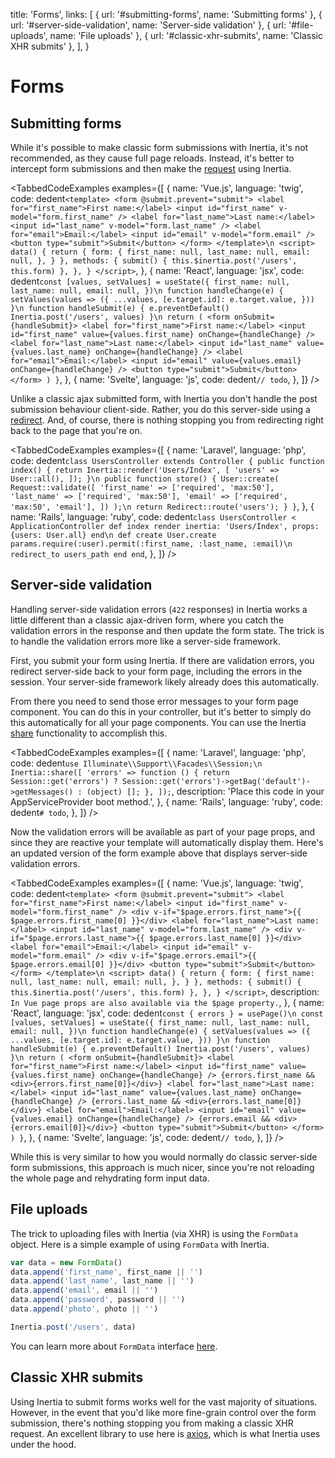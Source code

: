 
  title: 'Forms',
  links: [
    { url: '#submitting-forms', name: 'Submitting forms' },
    { url: '#server-side-validation', name: 'Server-side validation' },
    { url: '#file-uploads', name: 'File uploads' },
    { url: '#classic-xhr-submits', name: 'Classic XHR submits' },
  ],
}

# Forms

## Submitting forms

While it's possible to make classic form submissions with Inertia, it's not recommended, as they cause full page reloads. Instead, it's better to intercept form submissions and then make the [request](/requests) using Inertia.

<TabbedCodeExamples
  examples={[
    {
      name: 'Vue.js',
      language: 'twig',
      code: dedent`
        <template>
          <form @submit.prevent="submit">
            <label for="first_name">First name:</label>
            <input id="first_name" v-model="form.first_name" />
            <label for="last_name">Last name:</label>
            <input id="last_name" v-model="form.last_name" />
            <label for="email">Email:</label>
            <input id="email" v-model="form.email" />
            <button type="submit">Submit</button>
          </form>
        </template>\n
        <script>
          data() {
            return {
              form: {
                first_name: null,
                last_name: null,
                email: null,
              },
            }
          },
          methods: {
            submit() {
              this.$inertia.post('/users', this.form)
            },
          },
        }
        </script>
      `,
    },
    {
      name: 'React',
      language: 'jsx',
      code: dedent`
          const [values, setValues] = useState({
            first_name: null,
            last_name: null,
            email: null,
          })\n
          function handleChange(e) {
            setValues(values => ({
              ...values,
              [e.target.id]: e.target.value,
            }))
          }\n
          function handleSubmit(e) {
            e.preventDefault()
            Inertia.post('/users', values)
          }\n
          return (
            <form onSubmit={handleSubmit}>
              <label for="first_name">First name:</label>
              <input id="first_name" value={values.first_name} onChange={handleChange} />
              <label for="last_name">Last name:</label>
              <input id="last_name" value={values.last_name} onChange={handleChange} />
              <label for="email">Email:</label>
              <input id="email" value={values.email} onChange={handleChange} />
              <button type="submit">Submit</button>
            </form>
          )
        }
      `,
    },
    {
      name: 'Svelte',
      language: 'js',
      code: dedent`
        // todo
      `,
    },
  ]}
/>

Unlike a classic ajax submitted form, with Inertia you don't handle the post submission behaviour client-side. Rather, you do this server-side using a [redirect](/redirects). And, of course, there is nothing stopping you from redirecting right back to the page that you're on.

<TabbedCodeExamples
  examples={[
    {
      name: 'Laravel',
      language: 'php',
      code: dedent`
        class UsersController extends Controller
        {
            public function index()
            {
                return Inertia::render('Users/Index', [
                  'users' => User::all(),
                ]);
            }\n
            public function store()
            {
                User::create(
                    Request::validate([
                        'first_name' => ['required', 'max:50'],
                        'last_name' => ['required', 'max:50'],
                        'email' => ['required', 'max:50', 'email'],
                    ])
                );\n
                return Redirect::route('users');
            }
        }
      `,
    },
    {
      name: 'Rails',
      language: 'ruby',
      code: dedent`
        class UsersController < ApplicationController
          def index
            render inertia: 'Users/Index', props: {users: User.all}
          end\n
          def create
            User.create params.require(:user).permit(:first_name, :last_name, :email)\n
            redirect_to users_path
          end
        end
      `,
    },
  ]}
/>

## Server-side validation

Handling server-side validation errors (`422` responses) in Inertia works a little different than a classic ajax-driven form, where you catch the validation errors in the response and then update the form state. The trick is to handle the validation errors more like a server-side framework.

First, you submit your form using Inertia. If there are validation errors, you redirect server-side back to your form page, including the errors in the session. Your server-side framework likely already does this automatically.

From there you need to send those error messages to your form page component. You can do this in your controller, but it's better to simply do this automatically for all your page components. You can use the Inertia [share](/shared-data) functionality to accomplish this.

<TabbedCodeExamples
  examples={[
    {
      name: 'Laravel',
      language: 'php',
      code: dedent`
        use Illuminate\\Support\\Facades\\Session;\n
        Inertia::share([
            'errors' => function () {
                return Session::get('errors')
                    ? Session::get('errors')->getBag('default')->getMessages()
                    : (object) [];
            },
        ]);
      `,
      description: 'Place this code in your AppServiceProvider boot method.',
    },
    {
      name: 'Rails',
      language: 'ruby',
      code: dedent`
        # todo
      `,
    },
  ]}
/>

Now the validation errors will be available as part of your page props, and since they are reactive your template will automatically display them. Here's an updated version of the form example above that displays server-side validation errors.

<TabbedCodeExamples
  examples={[
    {
      name: 'Vue.js',
      language: 'twig',
      code: dedent`
        <template>
          <form @submit.prevent="submit">
            <label for="first_name">First name:</label>
            <input id="first_name" v-model="form.first_name" />
            <div v-if="$page.errors.first_name">{{ $page.errors.first_name[0] }}</div>
            <label for="last_name">Last name:</label>
            <input id="last_name" v-model="form.last_name" />
            <div v-if="$page.errors.last_name">{{ $page.errors.last_name[0] }}</div>
            <label for="email">Email:</label>
            <input id="email" v-model="form.email" />
            <div v-if="$page.errors.email">{{ $page.errors.email[0] }}</div>
            <button type="submit">Submit</button>
          </form>
        </template>\n
        <script>
          data() {
            return {
              form: {
                first_name: null,
                last_name: null,
                email: null,
              },
            }
          },
          methods: {
            submit() {
              this.$inertia.post('/users', this.form)
            },
          },
        }
        </script>
      `,
      description: `In Vue page props are also available via the $page property.`,
    },
    {
      name: 'React',
      language: 'jsx',
      code: dedent`
          const { errors } = usePage()\n
          const [values, setValues] = useState({
            first_name: null,
            last_name: null,
            email: null,
          })\n
          function handleChange(e) {
            setValues(values => ({
              ...values,
              [e.target.id]: e.target.value,
            }))
          }\n
          function handleSubmit(e) {
            e.preventDefault()
            Inertia.post('/users', values)
          }\n
          return (
            <form onSubmit={handleSubmit}>
              <label for="first_name">First name:</label>
              <input id="first_name" value={values.first_name} onChange={handleChange} />
              {errors.first_name && <div>{errors.first_name[0]}</div>}
              <label for="last_name">Last name:</label>
              <input id="last_name" value={values.last_name} onChange={handleChange} />
              {errors.last_name && <div>{errors.last_name[0]}</div>}
              <label for="email">Email:</label>
              <input id="email" value={values.email} onChange={handleChange} />
              {errors.email && <div>{errors.email[0]}</div>}
              <button type="submit">Submit</button>
            </form>
          )
        }
      `,
    },
    {
      name: 'Svelte',
      language: 'js',
      code: dedent`
        // todo
      `,
    },
  ]}
/>

While this is very similar to how you would normally do classic server-side form submissions, this approach is much nicer, since you're not reloading the whole page and rehydrating form input data.

## File uploads

The trick to uploading files with Inertia (via XHR) is using the `FormData` object. Here is a simple example of using `FormData` with Inertia.

```js
var data = new FormData()
data.append('first_name', first_name || '')
data.append('last_name', last_name || '')
data.append('email', email || '')
data.append('password', password || '')
data.append('photo', photo || '')

Inertia.post('/users', data)
```

You can learn more about `FormData` interface [here](https://developer.mozilla.org/en-US/docs/Web/API/FormData).

## Classic XHR submits

Using Inertia to submit forms works well for the vast majority of situations. However, in the event that you'd like more fine-grain control over the form submission, there's nothing stopping you from making a classic XHR request. An excellent library to use here is [axios](https://github.com/axios/axios), which is what Inertia uses under the hood.

